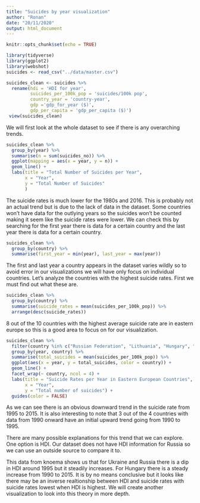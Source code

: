 ```yaml
---
title: "Suicides by year visualization"
author: "Ronan"
date: "20/11/2020"
output: html_document
---
```


```r
knitr::opts_chunk$set(echo = TRUE)
```

```r
library(tidyverse)
library(ggplot2)
library(webshot)
suicides <- read_csv("../data/master.csv")
```


```r
suicides_clean <- suicides %>% 
  rename(hdi = 'HDI for year',
         suicides_per_100k_pop = 'suicides/100k pop',
         country_year = 'country-year',
         gdp ='gdp_for_year ($)',
         gdp_per_capita = 'gdp_per_capita ($)') 
 view(suicides_clean)
```


We will first look at the whole dataset to see if there is any overarching trends.


```r
suicides_clean %>% 
  group_by(year) %>% 
  summarise(n = sum(suicides_no)) %>% 
  ggplot(mapping = aes(x = year, y = n)) +
  geom_line() +
  labs(title = "Total Number of Suicides per Year",
       x = "Year",
       y = "Total Number of Suicides"
       )
```

The suicide rates is much lower for the 1980s and 2016. This is probably not an actual trend but is due to the lack of data in the dataset. Some countries won't have data for the outlying years so the suicides won't be counted making it seem like the suicide rates were lower. We can check this by searching for the first year there is data for a certain country and the last year there is data for a certain country.

```r
suicides_clean %>% 
  group_by(country) %>% 
  summarise(first_year = min(year), last_year = max(year))
```

The first and last year a country appears in the dataset varies wildly so to avoid error in our visualizations we will have only focus on individual countries. Let's analyze the countries with the highest suicide rates. First we must find out what these are.

```r
suicides_clean %>%
  group_by(country) %>% 
  summarise(suicide_rates = mean(suicides_per_100k_pop)) %>% 
  arrange(desc(suicide_rates))
```

8 out of the 10 countries with the highest average suicide rate are in eastern europe so this is a good area to focus on for our visualization.

```r
suicides_clean %>% 
  filter(country %in% c("Russian Federation", "Lithuania", "Hungary", "Belarus", "Latvia", "Estonia", "Ukraine", "Slovenia")) %>% 
  group_by(year, country) %>% 
  summarise(total_suicides = mean(suicides_per_100k_pop)) %>% 
  ggplot(aes(x = year, y = total_suicides, color = country)) + 
  geom_line() + 
  facet_wrap(~ country, ncol = 4) +
  labs(title = "Suicide Rates per Year in Eastern European Countries",
       x = "Year",
       y = "Total number of suicides") +
  guides(color = FALSE) 
```

As we can see there is an obvious downward trend in the suicide rate from 1995 to 2015. It is also interesting to note that 3 out of the 4 countries with data from 1990 onward have an initial upward trend going from 1990 to 1995.

There are many possible explanations for this trend that we can explore. One option is HDI. Our dataset does not have HDI information for Russia so we can use an outside source to compare it to. 


This data from knoema shows us that for Ukraine and Russia there is a dip in HDI around 1995 but it steadily increases. For Hungary there is a steady increase from 1990 to 2015. It is by no means conclusive but it looks like there may be an inverse realtionship between HDI and suicide rates with suicide rates lowest when HDI is highest. We will create another visualization to look into this theory in more depth.

